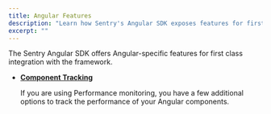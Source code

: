 ```yaml
---
title: Angular Features
description: "Learn how Sentry's Angular SDK exposes features for first class integration with Angular."
excerpt: ""
---
```


The Sentry Angular SDK offers Angular-specific features for first class integration with the framework.

- **[Component Tracking](./componenttracking/)**

  If you are using Performance monitoring, you have a few additional options to track the performance of your Angular components.
